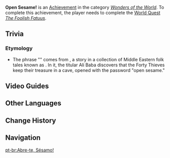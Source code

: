 {{Achievement Infobox
|id           = 81236
|order id     = 1222
|category     = Wonders of the World
|description  = Use the secret code to enter the Fatui's hidden encampment
|requirements = Complete ''[[The Foolish Fatuus]]''.
|primogems    = 5
|tracking     = 
|topic        = 
|hidden       = 1
|type         = Quest
}}
'''Open Sesame!''' is an [[Achievement]] in the category ''[[Wonders of the World]]''. To complete this achievement, the player needs to complete the [[World Quest]] ''[[The Foolish Fatuus]]''.

==Trivia==
===Etymology===
*The phrase "{{w|open sesame}}" comes from ''{{w|Ali Baba and the Forty Thieves}}'', a story in a collection of Middle Eastern folk tales known as ''{{w|One Thousand and One Nights}}''. In it, the titular Ali Baba discovers that the Forty Thieves keep their treasure in a cave, opened with the password "open sesame."

==Video Guides==
{{EVT
|video1   = https://youtu.be/LwSLOD8q0gM
|caption1 = Open Sesame! Guide

|video2   = https://youtu.be/rruzU1HqnWw
|caption2 = Hidden Achievement: Open Sesame!
}}

==Other Languages==
{{Other Languages
|en      = Open Sesame!
|zhs     = 「芝麻，芝麻，请开门。」
|zhs_rm  = "Zhīma, Zhīma, Qǐng Kāimén."
|zht     = 「芝麻，芝麻，請開門。」
|zht_rm  = "Zhīma, Zhīma, Qǐng Kāimén."
|zh_tl   = 
|ja      = 「ゴマ、ゴマ、開け。」
|ja_rm   = "Goma, Goma, Ake."
|ja_tl   = 
|ko      = 「열려라, 참깨」
|ko_rm   = "Yeollyeora, Chamkkae"
|ko_tl   = "Open, Sesame"
|es      = ¡Ábrete, sésamo!
|es_tl   = Open Sesame!
|fr      = Sésame, ouvre-toi
|fr_tl   = Open Sesame
|ru      = Сезам, откройся!
|ru_tl   = Open Sesame!
|th      = "เจ้างา เจ้างา จงเปิดประตู"
|th_rm   = 
|th_tl   = 
|vi      = "Vừng Ơi Mở Ra!"
|vi_tl   = 
|de      = „Sesam, öffne dich!“
|de_tl   = "Sesam, Open Yourself!"
|id      = Alakazam, Buka Pintunya!
|id_tl   = Alakazam, Open the Door!
|pt      = Abre-te, Sésamo!
|pt_tl   = 
|tr      = Açıl Susam Açıl!
|tr_tl   = 
|it      = Apriti sesamo!
|it_tl   = 
}}

==Change History==
{{Change History|3.0}}
<!--
==References==
{{Reflist}}
-->
==Navigation==
{{Achievement Navbox}}

[[pt-br:Abre-te, Sésamo!]]